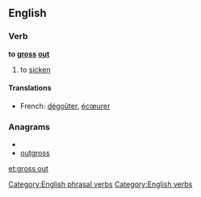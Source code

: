 ==English==
{{wikipedia}}

===Verb===
'''to [[gross]] [[out]]'''

# to [[sicken]]

====Translations====
{{trans-top|to sicken}}
* French: [[dégoûter]], [[écœurer]]
{{trans-mid}}
{{trans-bottom}}

===Anagrams===
* {{alphagram|goorsstu}}
* [[outgross#English|outgross]]

[[Category:English phrasal verbs]]
[[Category:English verbs]]

[[et:gross out]]